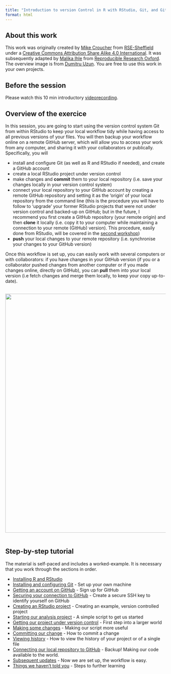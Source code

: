 ```yaml
---
title: "Introduction to version Control in R with RStudio, Git, and Github"
format: html
---
```


## About this work

This work was originally created by [Mike Croucher](https://github.com/mikecroucher) from [RSE-Sheffield](https://github.com/RSE-Sheffield) under a [Creative Commons Attribution Share Alike 4.0 International](https://creativecommons.org/licenses/by-sa/4.0/legalcode).  It was subsequently adapted by [Malika Ihle](https://ox.ukrn.org/people/#MalikaIhle) from [Reproducible Research Oxford](https://ox.ukrn.org/). The overview image is from [Dumitru Uzun](https://duzun.me/tips/git). You are free to use this work in your own projects. 

## Before the session 
Please watch this 10 min introductory [videorecording](https://osf.io/dcqt9/).

## Overview of the exercice  
In this session, you are going to start using the version control system Git from within RStudio to keep your local workflow tidy while having access to all previous versions of your files. You will then backup your workflow online on a remote GitHub server, which will allow you to access your work from any computer, and sharing it with your collaborators or publically. Specifically, you will

* install and configure Git (as well as R and RStudio if needed), and create a GitHub account  
* create a local RStudio project under version control  
* make changes and **commit** them to your local repository (i.e. save your changes locally in your version control system)  
* connect your local repository to your GitHub account by creating a remote GitHub repository and setting it as the 'origin' of your local repository from the command line (this is the procedure you will have to follow to 'upgrade' your former RStudio projects that were not under version control and backed-up on GitHub; but in the future, I recommend you first create a GitHub repository (your remote origin) and then **clone** it locally (i.e. copy it to your computer while maintaining a connection to your remote (GitHub) version). This procedure, easily done from RStudio, will be covered in the [second workshop](https://malikaihle.github.io/Collaborative-RStudio-GitHub/))  
* **push** your local changes to your remote repository (i.e. synchronise your changes to your GitHub version)  

Once this workflow is set up, you can easily work with several computers or with collaborators: if you have changes in your GitHub version (if you or a collaborator pushed changes from another computer or if you made changes online, directly on GitHub), you can **pull** them into your local version (i.e fetch changes and merge them locally, to keep your copy up-to-date).

<br/>
<img src="assets/GitHub-remote.png" width="750">  
<br/>

## Step-by-step tutorial
The material is self-paced and includes a worked-example. It is necessary that you work through the sections in order.  

* [Installing R and RStudio](./installing_software.md)
* [Installing and configuring Git](./installing_git.md) - Set up your own machine
* [Getting an account on GitHub](./github.md) - Sign up for GitHub
* [Securing your connection to GitHub](./SSH.md) - Create a secure SSH key to identify yourself on GitHub
* [Creating an RStudio project](./rstudio_project.md) - Creating an example, version controlled project
* [Starting our analysis project](./analysis_start.md) - A simple script to get us started
* [Getting our project under version control](./version_control.md) - First step into a larger world
* [Making some changes](./making_change.md) - Making our script more useful
* [Committing our change](./commit.md) - How to commit a change
* [Viewing history](./viewing_history.md) - How to view the history of your project or of a single file
* [Connecting our local repository to GitHub](./github_sync.md) - Backup! Making our code available to the world.
* [Subsequent updates](./updates.md) - Now we are set up, the workflow is easy.
* [Things we haven't told you](./next_steps.md) - Steps to further learning
